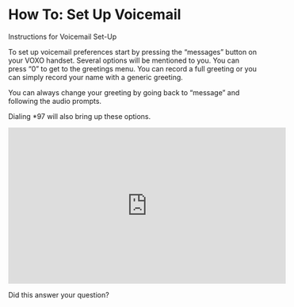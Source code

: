 # How To: Set Up Voicemail

Instructions for Voicemail Set-Up

To set up voicemail preferences start by pressing the “messages” button on your VOXO handset. Several options will be mentioned to you. You can press “0” to get to the greetings menu. You can record a full greeting or you can simply record your name with a generic greeting. 

You can always change your greeting by going back to “message” and following the audio prompts. 

Dialing *97 will also bring up these options. 

<iframe width="560" height="315" src="https://www.youtube.com/embed/Ne-pdeb-PYI" title="YouTube video player" frameborder="0" allow="accelerometer; autoplay; clipboard-write; encrypted-media; gyroscope; picture-in-picture; web-share" allowfullscreen></iframe>

Did this answer your question?